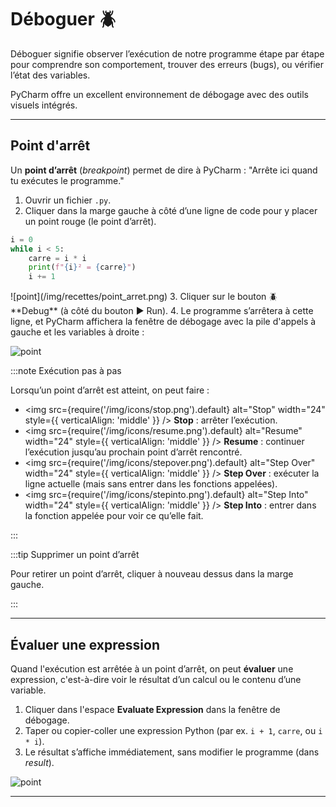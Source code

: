 # Déboguer 🪲

Déboguer signifie observer l’exécution de notre programme étape par étape pour comprendre son comportement, trouver des erreurs (bugs), ou vérifier l’état des variables.

PyCharm offre un excellent environnement de débogage avec des outils visuels intégrés.

---

## Point d'arrêt

Un **point d’arrêt** (*breakpoint*) permet de dire à PyCharm : "Arrête ici quand tu exécutes le programme."

1. Ouvrir un fichier `.py`.
2. Cliquer dans la marge gauche à côté d’une ligne de code pour y placer un point rouge (le point d’arrêt).
<Row>
<Column>

```python
i = 0
while i < 5:
    carre = i * i
    print(f"{i}² = {carre}")
    i += 1
```

</Column>

<Column>
    ![point](/img/recettes/point_arret.png)
</Column>
</Row>
3. Cliquer sur le bouton 🪲 **Debug** (à côté du bouton ▶ Run).
4. Le programme s’arrêtera à cette ligne, et PyCharm affichera la fenêtre de débogage
avec la pile d'appels à gauche et les variables à droite :

![point](/img/recettes/pile_variables.png)



:::note Exécution pas à pas

Lorsqu’un point d’arrêt est atteint, on peut faire :

- <img src={require('/img/icons/stop.png').default} alt="Stop" width="24" style={{ verticalAlign: 'middle' }} /> **Stop** : arrêter l’exécution.
- <img src={require('/img/icons/resume.png').default} alt="Resume" width="24" style={{ verticalAlign: 'middle' }} /> **Resume** : continuer l’exécution jusqu’au prochain point d’arrêt rencontré.
- <img src={require('/img/icons/stepover.png').default} alt="Step Over" width="24" style={{ verticalAlign: 'middle' }} /> **Step Over** : exécuter la ligne actuelle (mais sans entrer dans les fonctions appelées).
- <img src={require('/img/icons/stepinto.png').default} alt="Step Into" width="24" style={{ verticalAlign: 'middle' }} /> **Step Into** : entrer dans la fonction appelée pour voir ce qu’elle fait.

:::

:::tip Supprimer un point d’arrêt

Pour retirer un point d’arrêt, cliquer à nouveau dessus dans la marge gauche.

:::

---

## Évaluer une expression

Quand l'exécution est arrêtée à un point d’arrêt, on peut **évaluer** une expression, c'est-à-dire voir le résultat d’un calcul ou le contenu d’une variable.

1. Cliquer dans l'espace **Evaluate Expression** dans la fenêtre de débogage.
2. Taper ou copier-coller une expression Python (par ex. `i + 1`, `carre`, ou `i * i`).
3. Le résultat s’affiche immédiatement, sans modifier le programme (dans *result*).

![point](/img/recettes/evaluate_expression.png)

---